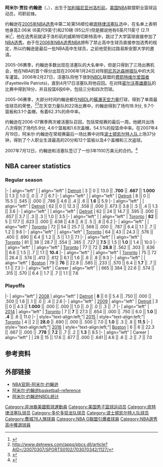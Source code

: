 {{Wikify|time=2022-06-24T11:46:28+00:00}}{{noteTA
|G1=NBA
}}

{{Infobox NBA Player
| name = 阿米尔·约翰逊<br/>Amir Johnson
| image = [[File:Aaron_Afflalo_and_Amir_Johnson.jpg|220px]]
| position = 前锋
| league = [[NBA|NBA]]
| number = 
| height_ft = 6
| height_in = 9
| weight_lb = 240
| team = 自由球員
| nationality = USA
| birth_date = {{birth date and age|1987|5|1}}
| birth_place = {{USA}}[[加利福尼亚州|加利福尼亚州]][[洛杉矶|洛杉矶]]
| college = 未读
| high school = 威斯特切斯特高中
| draft = 第二轮第56顺位
| draft_year = 2005
| draft_team = [[底特律活塞队|底特律活塞队]]
| career_start = 2005年
| former_teams =[[底特律活塞队|底特律活塞队]]（2005）<br />[[Fayetteville_Patriots_(D-League)|Fayetteville Patriots (D-League)]]（2006）<br />[[Sioux_Falls_Skyforce_(D-League)|Sioux Falls Skyforce (D-League)]]（2007）<br />[[底特律活塞队|底特律活塞队]]（2008-2009）<br />[[多倫多暴龍|多倫多暴龍]]（2009-2015）<br />[[波士頓塞爾提克|波士頓塞爾提克]]（2015-2017）<br />[[費城七六人|費城七六人]] （2017-2019）<br />Delaware Blue Coats （2019）
| awards =
}}
'''阿米尔·贾拉·约翰逊'''（{{lang-en|'''Amir Jalla Johnson'''}}，{{bd|1987年|5月1日}}），出生于[[加利福尼亚州|加利福尼亚州]][[洛杉矶|洛杉矶]]，[[美国|美国]][[NBA|NBA]]联盟职业篮球运动员，司职前锋。

约翰逊在[[2005年NBA选秀|2005年NBA选秀]]中第二轮第56顺位被[[底特律活塞队|底特律活塞队]]选中，在名单上表明他身高2.06米 (6英尺9英寸)和210磅 (95公斤)但是据说他有6英尺11英寸 (2.11米)<ref>{{Cite web |url=http://www.nba.com/pistons/news/jobtraining_070108.html |title=存档副本 |accessdate=2007-11-06 |archive-date=2015-07-28 |archive-url=https://web.archive.org/web/20150728030838/http://www.nba.com/pistons/news/jobtraining_070108.html |dead-url=no }}</ref>，他在选秀前就读于洛杉矶的威斯特切斯特高中，跳过了大学篮球直接参加了[[NBA选秀|NBA选秀]]。由于在[[2006年NBA选秀|2006年NBA选秀]]NBA颁布了禁止高中生球员直接参加选秀的规定，所以约翰逊是最后一批NBA高中生球员，之前他受到过路易斯安那大学的邀请。

2005-06赛季，约翰逊多数出现在活塞队的大名单中，但是只得到了三场出赛机会，他在NBA的首个得分出现在2006年1月24日对阵[[明尼苏达森林狼队|明尼苏达森林狼队]]中的大风车灌篮。2006年2月27日，活塞队将他下放到[[NBDL|NBDL]]联盟的[[费耶特维尔爱国者|费耶特维尔爱国者]] (Fayetteville Patriots)，直到4月17日活塞队将他召回。在对阵[[密尔沃基雄鹿队|密尔沃基雄鹿队]]的比赛中得到18分，并且投篮6投6中，包括三分和四次罚球。

2005-06赛季，大部分时间约翰逊都在[[NBDL|NBDL]]的[[蘇瀑天空力量|蘇瀑天空力量]]打球，得到了单周最佳球员的荣誉。<ref>http://www.detnews.com/apps/pbcs.dll/article?AID=/20070307/SPORTS0102/703070342/1127/{{Dead link|date=2020年7月 |bot=InternetArchiveBot |fix-attempted=yes }}</ref><ref>{{cite web |url=http://www.keloland.com/Sports/NewsDetail7981.cfm?Id=0,55047 |title=存档副本 |accessdate=2013-02-13 |deadurl=yes |archiveurl=https://web.archive.org/web/20110716090737/http://www.keloland.com/Sports/NewsDetail7981.cfm?Id=0,55047 |archivedate=2011-07-16 }}</ref>在天空力量队的22场比赛中，约翰逊得到了场均18.9分, 9.7个篮板和3.1个盖帽，有着62.3%的命中率。

约翰逊在2006-07赛季两次被活塞队召回，包括常规赛的最后一周。他總共出场八次得到了场均5.9分, 4.6个篮板和1.6次盖帽，54.5%的投篮命中率。在2007年4月19日，阿米尔·约翰逊在常规赛最后一场比赛中对阵[[波士顿凯尔特人队|波士顿凯尔特人队]]上场37分钟，得到了个人职业生涯最高的20分和12个篮板以及4个盖帽和三次盗球。 

2007年7月12日，约翰逊和活塞队签订了一份3年1100万美元的合约。<ref>{{cite news | url = http://www.freep.com/apps/pbcs.dll/article?AID=/20070712/SPORTS03/70712056/1001/NEWS | title = Pistons sign Johnson to three-year deal | last = Jahnke | first = Krista | work = Detroit Free Press | date =2007-07-12| accessdate = 2007-07-13 | deadurl = yes | archiveurl = https://web.archive.org/web/20070929125044/http://www.freep.com/apps/pbcs.dll/article?AID=%2F20070712%2FSPORTS03%2F70712056%2F1001%2FNEWS | archivedate = 2007-09-29 }}</ref>

==NBA career statistics==
{{NBA player statistics legend}}

===Regular season===
{{NBA player statistics start}}
|-
| align="left" | {{nbay|2005}}
| align="left" | [[2005–06_Detroit_Pistons_season|Detroit]]
| 3 || 0 || 13.0 || '''.700''' || '''.667''' || '''1.000''' || 1.3 || 1.0 || .0 || .7 || 6.7
|-
| align="left" | {{nbay|2006}}
| align="left" | [[2006–07_Detroit_Pistons_season|Detroit]]
| 8 || 0 || 15.5 || .545 || .000 || .786 || 4.6 || .4 || .6 || '''1.6''' || 5.9
|-
| align="left" | {{nbay|2007}}
| align="left" | [[2007–08_Detroit_Pistons_season|Detroit]]
| 62 || 0 || 12.3 || .558 || .000 || .673 || 3.8 || .5 || .4 || 1.3 || 3.6
|-
| align="left" | {{nbay|2008}}
| align="left" | [[2008–09_Detroit_Pistons_season|Detroit]]
| 62 || 24 || 14.7 || .595 || .000 || .657 || 3.7 || .3 || .3 || 1.0 || 3.5
|-
| align="left" | {{nbay|2009}}
| align="left" | [[2009–10_Toronto_Raptors_season|Toronto]]
| '''82''' || 5 || 17.7 || .623 || .000 || .638 || 4.8 || .6 || .5 || .8 || 6.2
|-
| align="left" | {{nbay|2010}}
| align="left" | [[2010–11_Toronto_Raptors_season|Toronto]]
| 72 || 54 || 25.7 || .568 || .000 || .787 || 6.4 || 1.1 || .7 || 1.2 || 9.6
|-
| align="left" | {{nbay|2011}}
| align="left" | [[2011–12_Toronto_Raptors_season|Toronto]]
| 64 || 43 || 24.3 || .576 || .400 || .690 || 6.4 || 1.2 || .5 || 1.1 || 7.1
|-
| align="left" | {{nbay|2012}}
| align="left" | [[2012–13_Toronto_Raptors_season|Toronto]]
| 81 || 38 || 28.7 || .554 || .385 || .727 || '''7.5''' || 1.5 || '''1.0''' || 1.4 || 10.0
|-
| align="left" | {{nbay|2013}}
| align="left" | [[2013–14_Toronto_Raptors_season|Toronto]]
| 77 || 72 || '''28.8''' || .562 || .303 || .636 || 6.6 || 1.5 || .7 || 1.1 || '''10.4'''
|-
| align="left" | {{nbay|2014}}
| align="left" | [[2014–15_Toronto_Raptors_season|Toronto]]
| 75 || 72 || 26.4 || .574 || .413 || .612 || 6.1 || 1.6 || .6 || .8 || 9.3
|-
| align="left" | {{nbay|2015}}
| align="left" | [[2015–16_Boston_Celtics_season|Boston]]
| 79 || '''76''' || 22.8 || .585 || .233 || .570 || 6.4 || '''1.7''' || .7 || 1.1 || 7.3
|-
| align="left" | Career
| align="left" | 
| 665 || 384 || 22.6 || .574 || .315 || .570 || 6.4 || 1.7 || .7 || 1.1 || 7.6
{{S-end}}

===Playoffs===
{{NBA player statistics start}}
|-
| align="left" | [[2008_NBA_Playoffs|2008]]
| align="left" | [[2007–08_Detroit_Pistons_season|Detroit]]
| '''8''' || 0 || 5.4 || .750 || .000 || .500 || 1.6 || .1 || .0 || .4 || 2.6
|-
| align="left" | [[2009_NBA_Playoffs|2009]]
| align="left" | [[2008–09_Detroit_Pistons_season|Detroit]]
| 3 || 0 || 4.3 || '''1.000''' || .000 || .000 || 1.0 || .0 || .0 || .3 || .7
|-
| align="left" | [[2014_NBA_Playoffs|2014]]
| align="left" | [[2013–14_Toronto_Raptors_season|Toronto]]
| 7 || '''7''' || 27.3 || .654 || .000 || .750 || 6.0 || '''1.0''' || '''.4''' || .6 || 11.0
|-
| style="text-align:left;"| [[2015_NBA_Playoffs|2015]]
| style="text-align:left;"| [[2014–15_Toronto_Raptors_season|Toronto]]
| 4 || 2 || '''28.0''' || .690 || .000 || .500 || 7.0 || '''1.0''' || .3 || .8 || '''11.5'''
|-
| style="text-align:left;"| [[2016_NBA_Playoffs|2016]]
| style="text-align:left;"| [[2015–16_Boston_Celtics_season|Boston]]
| 6 || 6 || 22.3 || .667 || .000 || '''.778''' || '''7.2''' || .7 || .2 || '''1.3''' || 8.5
|-
| align="left" | Career
| align="left" | 
| 28 || 15 || 17.6 || .677 || .000 || .641 || 4.6 || .6 || .2 || .7 || 7.0
{{S-end}}

==参考资料==
{{reflist}}

==外部链接==
*[http://www.nba.com/playerfile/amir_johnson/ NBA官网-阿米尔·约翰逊]{{en}}
*[http://www.basketball-reference.com/players/j/johnsam01.html 阿米尔·约翰逊basketball-reference] {{Wayback|url=http://www.basketball-reference.com/players/j/johnsam01.html |date=20170709000903 }}{{en}}
*[https://web.archive.org/web/20070816113708/http://www.nba.com/dleague/playerfile/amir_johnson/ 阿米尔·约翰逊NBDL统计]{{en}}

{{2005 NBA Draft}}

{{Authority control}}
{{DEFAULTSORT:Johnson, Amir}}
[[Category:非洲裔美國籃球運動員|Category:非洲裔美國籃球運動員]]
[[Category:美国男子篮球运动员|Category:美国男子篮球运动员]]

[[Category:底特律活塞队球员|Category:底特律活塞队球员]]
[[Category:多伦多猛龙队球员|Category:多伦多猛龙队球员]]
[[Category:波士顿凯尔特人队球员|Category:波士顿凯尔特人队球员]]
[[Category:費城76人隊球員|Category:費城76人隊球員]]
[[Category:NBA_G聯盟引爆者球員|Category:NBA G聯盟引爆者球員]]
[[Category:NBA選秀高中獲選球員|Category:NBA選秀高中獲選球員]]